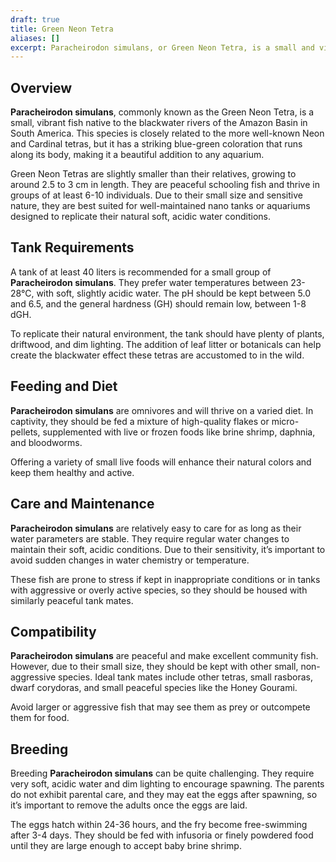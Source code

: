 ```yaml
---
draft: true
title: Green Neon Tetra
aliases: []
excerpt: Paracheirodon simulans, or Green Neon Tetra, is a small and vibrant freshwater fish known for its iridescent blue-green color and peaceful nature, making it a popular choice for nano tanks.
---
```


## Overview

**Paracheirodon simulans**, commonly known as the Green Neon Tetra, is a small, vibrant fish native to the blackwater rivers of the Amazon Basin in South America. This species is closely related to the more well-known Neon and Cardinal tetras, but it has a striking blue-green coloration that runs along its body, making it a beautiful addition to any aquarium.

Green Neon Tetras are slightly smaller than their relatives, growing to around 2.5 to 3 cm in length. They are peaceful schooling fish and thrive in groups of at least 6-10 individuals. Due to their small size and sensitive nature, they are best suited for well-maintained nano tanks or aquariums designed to replicate their natural soft, acidic water conditions.

## Tank Requirements

A tank of at least 40 liters is recommended for a small group of **Paracheirodon simulans**. They prefer water temperatures between 23-28°C, with soft, slightly acidic water. The pH should be kept between 5.0 and 6.5, and the general hardness (GH) should remain low, between 1-8 dGH.

To replicate their natural environment, the tank should have plenty of plants, driftwood, and dim lighting. The addition of leaf litter or botanicals can help create the blackwater effect these tetras are accustomed to in the wild.

## Feeding and Diet

**Paracheirodon simulans** are omnivores and will thrive on a varied diet. In captivity, they should be fed a mixture of high-quality flakes or micro-pellets, supplemented with live or frozen foods like brine shrimp, daphnia, and bloodworms.

Offering a variety of small live foods will enhance their natural colors and keep them healthy and active.

## Care and Maintenance

**Paracheirodon simulans** are relatively easy to care for as long as their water parameters are stable. They require regular water changes to maintain their soft, acidic conditions. Due to their sensitivity, it’s important to avoid sudden changes in water chemistry or temperature.

These fish are prone to stress if kept in inappropriate conditions or in tanks with aggressive or overly active species, so they should be housed with similarly peaceful tank mates.

## Compatibility

**Paracheirodon simulans** are peaceful and make excellent community fish. However, due to their small size, they should be kept with other small, non-aggressive species. Ideal tank mates include other tetras, small rasboras, dwarf corydoras, and small peaceful species like the Honey Gourami.

Avoid larger or aggressive fish that may see them as prey or outcompete them for food.

## Breeding

Breeding **Paracheirodon simulans** can be quite challenging. They require very soft, acidic water and dim lighting to encourage spawning. The parents do not exhibit parental care, and they may eat the eggs after spawning, so it’s important to remove the adults once the eggs are laid.

The eggs hatch within 24-36 hours, and the fry become free-swimming after 3-4 days. They should be fed with infusoria or finely powdered food until they are large enough to accept baby brine shrimp.
